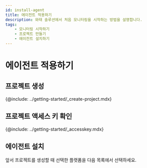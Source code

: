```yaml
---
id: install-agent
title: 에이전트 적용하기
description: 와태 솔루션에서 처음 모니터링을 시작하는 방법을 설명합니다.
tags:
    - 모니터링 시작하기
    - 프로젝트 만들기
    - 에이전트 설치하기
---
```


# 에이전트 적용하기


## 프로젝트 생성

{@include: ../getting-started/_create-project.mdx}

## 프로젝트 액세스 키 확인

{@include: ../getting-started/_accesskey.mdx}

## 에이전트 설치

앞서 프로젝트를 생성할 때 선택한 플랫폼을 다음 목록에서 선택하세요.


<DocCardList />